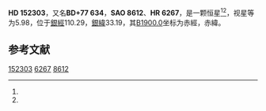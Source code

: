 {{Starbox begin
| name = HD 152303
}}
{{Starbox observe
| epoch = [[J2000.0|J2000.0]]
| constell = {{星座名待查}}<ref name=SIMBAD>{{cite web
 | url=http://simbad.u-strasbg.fr/simbad/sim-id?Ident=HR+6267
 | title =Pulsating variable Star
 | publisher=Centre de Données astronomiques de Strasbourg
 | work=SIMBAD
 | accessdate=2012-07-13}}</ref><ref name=DATA>{{cite web
 | url=http://vizier.u-strasbg.fr/viz-bin/VizieR-5?-out.add=.&-source=5050&-corr=PK=HR&-out.max=9999&HR=6267
 | title=VizieR Detailed Page
 | accessdate=2012-07-13
 | archive-date=2016-03-05
 | archive-url=https://web.archive.org/web/20160305093346/http://vizier.u-strasbg.fr/viz-bin/VizieR-5?-out.add=.&-source=5050&-corr=PK=HR&-out.max=9999&HR=6267
 | dead-url=no
 }}</ref>
| 星官 = 
| ra = {{RA|16|43|6}}<ref name=SIMBAD /><ref name=DATA />
| dec = {{DEC|+77|30|51}}<ref name=SIMBAD /><ref name=DATA />
| appmag_v = 5.98<ref name=SIMBAD /><ref name=DATA />
}}
{{Starbox character
| class = F4V<ref name=SIMBAD /><ref name=DATA />
| b-v = 0.42<ref name=SIMBAD /><ref name=DATA />
| u-b = -0.05<ref name=SIMBAD /><ref name=DATA />
| r-i = <ref name=SIMBAD /><ref name=DATA />
| variable = 
}}
{{Starbox astrometry
| radial_v = -0.05
| prop_mo_ra = 7
| parallax = 0.03
| p_error = 
}}
{{Starbox catalog
| names =BD+77 634，[[SAO星表|SAO]] 8612，[[HD星表|HD]] 152303，[[HR星表|HR]] 6267}}
{{Starbox reference |Simbad=HR+6267}}
{{Starbox end}}

'''HD 152303'''，又名'''BD+77 634'''，'''SAO 8612'''、'''HR 6267'''，是一颗恒星<ref name=SIMBAD /><ref name=DATA />，视星等为5.98，位于[[銀道座標系|銀經]]110.29，[[銀道座標系|銀緯]]33.19，其[[B1900.0|B1900.0]]坐标为赤經{{RA|16|47|32.8}}，赤緯{{DEC|+77|33.19|11}}。

== 参考文献 ==
{{reflist}}

{{star-stub}}

[[Category:HD和HDE天體|152303]]
[[Category:HR天體|6267]]
[[Category:SAO天體|8612]]